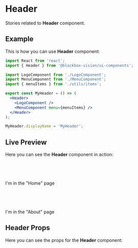 


<Meta title="UI Components/Header" component={Header} />

# Header

Stories related to **Header** component.

## Example

This is how you can use **Header** component:

```jsx
import React from 'react';
import { Header } from '@blackbox-vision/ui-components';

import LogoComponent from './LogoComponent';
import MenuComponent from './MenuComponent';
import { menuItems } from './utils/items';

export const MyHeader = () => (
  <Header>
    <LogoComponent />
    <MenuComponent menu={menuItems} />
  </Header>
);

MyHeader.displayName = 'MyHeader';
```

## Live Preview

Here you can see the **Header** component in action:

<Preview withSource="none">
  <Story
    name="Get started"
    decorators={[
      addThemeProvider(lightTheme),
      StoryRouter(
        {
          '/': linkTo('Header', 'home'),
        },
        { initialEntries: ['/about'] }
      ),
    ]}
  >
    <Switch>
      <Route exact path="/">
        <Header>
          <LogoComponent />
          <MenuComponent menu={menuItems} />
        </Header>
        <br />
        I'm in the "Home" page
      </Route>
      <Route exact path="/about">
        <Header>
          <LogoComponent />
          <MenuComponent menu={menuItems} />
        </Header>
        <br />
        I'm in the "About" page
      </Route>
    </Switch>
  </Story>
</Preview>

## Header Props

Here you can see the props for the **Header** component:

<Props of={Header} />
